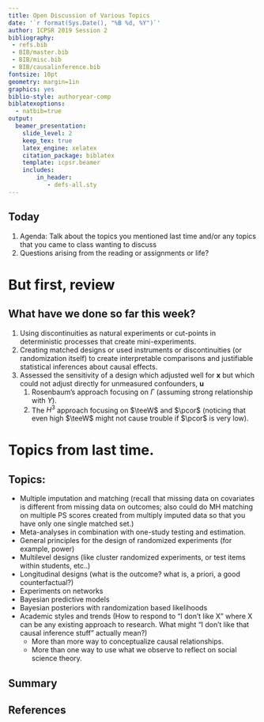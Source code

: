 ```yaml
---
title: Open Discussion of Various Topics
date: '`r format(Sys.Date(), "%B %d, %Y")`'
author: ICPSR 2019 Session 2
bibliography:
 - refs.bib
 - BIB/master.bib
 - BIB/misc.bib
 - BIB/causalinference.bib
fontsize: 10pt
geometry: margin=1in
graphics: yes
biblio-style: authoryear-comp
biblatexoptions:
  - natbib=true
output:
  beamer_presentation:
    slide_level: 2
    keep_tex: true
    latex_engine: xelatex
    citation_package: biblatex
    template: icpsr.beamer
    includes:
        in_header:
           - defs-all.sty
---
```


## Today


  1. Agenda: Talk about the topics you mentioned last time and/or any topics
     that you came to class wanting to discuss
  2. Questions arising from the reading or assignments or life?

# But first, review

## What have we done so far this week?

 1. Using discontinuities as natural experiments or cut-points in
    deterministic processes that create mini-experiments.
 2. Creating matched designs or used instruments or discontinuities (or
    randomization itself) to create interpretable comparisons and justifiable
    statistical inferences about causal effects.
 3. Assessed the sensitivity of a design which adjusted well for
    $\bm{x}$ but which could not adjust directly for unmeasured confounders, $\bm{u}$
    1. Rosenbaum's approach focusing on $\Gamma$ (assuming strong relationship with $Y$).
    2. The $H^3$ approach focusing on $\teeW$ and $\pcor$ (noticing that even
    high $\teeW$ might not cause trouble if $\pcor$ is very low).

\begin{center}
\includegraphics[width=.6\textwidth]{xyzudiagram.pdf}
\end{center}

# Topics from last time.

## Topics:

 - Multiple imputation and matching (recall that missing data on covariates is
   different from missing data on outcomes; also could do MH matching on
   multiple PS scores created from multiply imputed data so that you have only
   one single matched set.)
 - Meta-analyses in combination with one-study testing and estimation.
 - General principles for the design of randomized experiments (for example,
   power)
 - Multilevel designs (like cluster randomized experiments, or test items
   within students, etc..)
 - Longitudinal designs (what is the outcome? what is, a priori, a good
   counterfactual?)
 - Experiments on networks
 - Bayesian predictive models
 - Bayesian posteriors with randomization based likelihoods
 - Academic styles and trends (How to respond to "I don't like X" where X can
   be any existing approach to research. What might "I don't like that causal
   inference stuff" actually mean?)
   - More than more way to conceptualize causal relationships.
   - More than one way to use what we observe to reflect on social science
     theory. 


## Summary


## References
